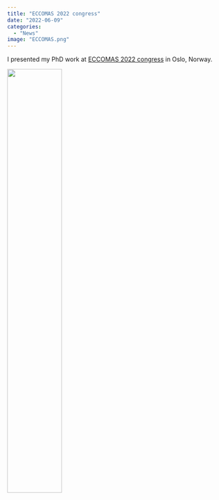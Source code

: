 ```yaml
---
title: "ECCOMAS 2022 congress"
date: "2022-06-09"
categories: 
  - "News"
image: "ECCOMAS.png"
---
```


I presented my PhD work at [ECCOMAS 2022 congress](https://eccomas.org/2021/01/22/3542/) in Oslo, Norway.

![](ECCOMAS.jpg){width="50%" fig-align="center"}